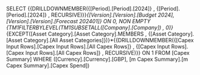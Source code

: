 SELECT {{DRILLDOWNMEMBER({[Period].[Period].[2024]} , {[Period].[Period].[2024]} , RECURSIVE)}}*{[Version].[Version].[Budget 2024],[Version].[Version].[Forecast 202401]} ON 0, NON EMPTY {TM1FILTERBYLEVEL(TM1SUBSETALL([Company].[Company]) , 0)}*{EXCEPT([Asset Category].[Asset Category].MEMBERS , {[Asset Category].[Asset Category].[All Asset Categories]})}*{{DRILLDOWNMEMBER({[Capex Input Rows].[Capex Input Rows].[All Capex Rows]} , {[Capex Input Rows].[Capex Input Rows].[All Capex Rows]} , RECURSIVE)}} ON 1 FROM [Capex Summary] WHERE ([Currency].[Currency].[GBP], [m Capex Summary].[m Capex Summary].[Capex Spend])